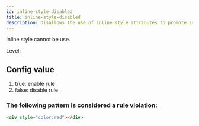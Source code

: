 ```yaml
---
id: inline-style-disabled
title: inline-style-disabled
description: Disallows the use of inline style attributes to promote separation of content and presentation.
---
```



Inline style cannot be use.

Level: <Badge text="Warning" variant="caution" />

## Config value

1. true: enable rule
2. false: disable rule


### The following pattern is considered a rule violation:

```html
<div style="color:red"></div>
```
